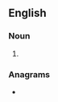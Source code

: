 ==English==

===Noun===
{{head|en|noun plural form}}

# {{plural of|flogger|lang=en}}

===Anagrams===
* {{anagrams|en|a=efgglors|frog legs}}